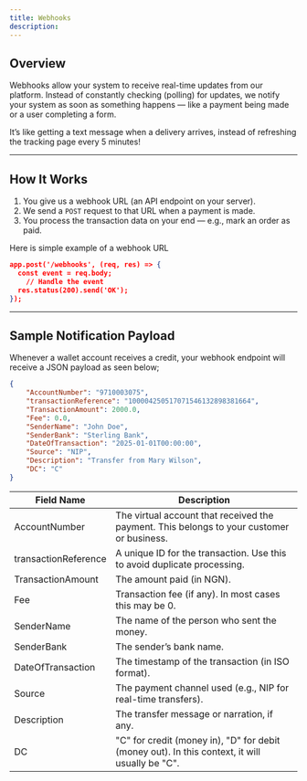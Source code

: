 ```yaml
---
title: Webhooks
description:
---
```


## Overview

Webhooks allow your system to receive real-time updates from our platform. Instead of constantly checking (polling) for updates, we notify your system as soon as something happens — like a payment being made or a user completing a form.

It’s like getting a text message when a delivery arrives, instead of refreshing the tracking page every 5 minutes!

---

## How It Works

1. You give us a webhook URL (an API endpoint on your server).
2. We send a `POST` request to that URL when a payment is made.
3. You process the transaction data on your end — e.g., mark an order as paid.

Here is simple example of a webhook URL

```json
app.post('/webhooks', (req, res) => {
  const event = req.body;
    // Handle the event
  res.status(200).send('OK');
});
```

---

## Sample Notification Payload

Whenever a wallet account receives a credit, your webhook endpoint will receive a JSON payload as seen below;

```json
{
	"AccountNumber": "9710003075",
	"transactionReference": "100004250517071546132898381664",
	"TransactionAmount": 2000.0,
	"Fee": 0.0,
	"SenderName": "John Doe",
	"SenderBank": "Sterling Bank",
	"DateOfTransaction": "2025-01-01T00:00:00",
	"Source": "NIP",
	"Description": "Transfer from Mary Wilson",
	"DC": "C"
}
```

| Field Name           | Description                                                                                    |
| -------------------- | ---------------------------------------------------------------------------------------------- |
| AccountNumber        | The virtual account that received the payment. This belongs to your customer or business.      |
| transactionReference | A unique ID for the transaction. Use this to avoid duplicate processing.                       |
| TransactionAmount    | The amount paid (in NGN).                                                                      |
| Fee                  | Transaction fee (if any). In most cases this may be 0.                                         |
| SenderName           | The name of the person who sent the money.                                                     |
| SenderBank           | The sender’s bank name.                                                                        |
| DateOfTransaction    | The timestamp of the transaction (in ISO format).                                              |
| Source               | The payment channel used (e.g., NIP for real-time transfers).                                  |
| Description          | The transfer message or narration, if any.                                                     |
| DC                   | "C" for credit (money in), "D" for debit (money out). In this context, it will usually be "C". |
